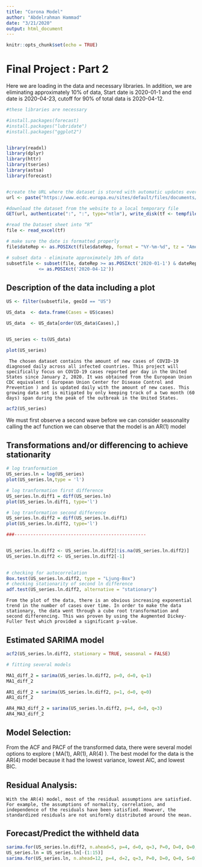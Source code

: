 ---
title: "Corona Model"
author: "Abdelrahman Hammad"
date: "3/21/2020"
output: html_document
---

```{r setup, include=FALSE}
knitr::opts_chunk$set(echo = TRUE)
```

# Final Project : Part 2

Here we are loading in the data and necessary libraries. In addition, we are eliminating approximately 10% of data, Start date is 2020-01-1 and the end date is 2020-04-23, cutoff for 90% of total data is 2020-04-12.

```{r formatting and part a, message = F, echo = F}
#these libraries are necessary

#install.packages(forecast)
#install.packages("lubridate")
#install.packages("ggplot2")


library(readxl)
library(dplyr)
library(httr)
library(tseries)
library(astsa)
library(forecast)


#create the URL where the dataset is stored with automatic updates every day
url <- paste("https://www.ecdc.europa.eu/sites/default/files/documents/COVID-19-geographic-disbtribution-worldwide-",format(Sys.time(), "%Y-%m-%d"), ".xlsx", sep = "")

#download the dataset from the website to a local temporary file
GET(url, authenticate(":", ":", type="ntlm"), write_disk(tf <- tempfile(fileext = ".xlsx")))

#read the Dataset sheet into “R”
file <- read_excel(tf)

# make sure the date is formatted properly
file$dateRep <- as.POSIXct(file$dateRep, format = "%Y-%m-%d", tz = "America/New_York")

# subset data - eliminate approximately 10% of data
subsetfile <- subset(file, dateRep >= as.POSIXct('2020-01-1') & dateRep 
            <= as.POSIXct('2020-04-12'))

```

## Description of the data including a plot

```{r Plotting data}
US <- filter(subsetfile, geoId == "US")

US_data  <- data.frame(Cases = US$cases)

US_data  <- US_data[order(US_data$Cases),]


US_series <- ts(US_data)

plot(US_series)
```

	 The chosen dataset contains the amount of new cases of COVID-19 diagnosed daily across all infected countries. This project will specifically focus on COVID-19 cases reported per day in the United States since January 2, 2020. It was obtained from the European Union CDC equivalent ( European Union Center for Disease Control and Prevention ) and is updated daily with the amount of new cases. This growing data set is mitigated by only keeping track of a two month (60 days) span during the peak of the outbreak in the United States.

```{r part b}

acf2(US_series)

```

We must first observe a second wave before we can consider seasonality 
calling the acf function we can observe that the model is an AR(1) model 

## Transformations and/or differencing to achieve stationarity

```{r transformation/differencing}

# log tranformation
US_series.ln = log(US_series)
plot(US_series.ln,type = 'l')

# log tranformation first difference
US_series.ln.diff1 = diff(US_series.ln)
plot(US_series.ln.diff1, type='l')

# log tranformation second difference
US_series.ln.diff2 = diff(US_series.ln.diff1)
plot(US_series.ln.diff2, type='l')

###-------------------------------------------------


US_series.ln.diff2 <- US_series.ln.diff2[!is.na(US_series.ln.diff2)]
US_series.ln.diff2 <- US_series.ln.diff2[-1]
 

# checking for autocorrelation
Box.test(US_series.ln.diff2, type = "Ljung-Box")
# checking stationarity of second ln difference 
adf.test(US_series.ln.diff2, alternative = "stationary")


```

	From the plot of the data, there is an obvious increasing exponential trend in the number of cases over time. In order to make the data stationary, the data went through a cube root transformation and second differencing. This was proven by using the Augmented Dickey-Fuller Test which provided a significant p-value. 
	
## Estimated SARIMA model

```{r model selection}

acf2(US_series.ln.diff2, stationary = TRUE, seasonal = FALSE)

# fitting several models

MA1_diff_2 = sarima(US_series.ln.diff2, p=0, d=0, q=1)
MA1_diff_2

AR1_diff_2 = sarima(US_series.ln.diff2, p=1, d=0, q=0)
AR1_diff_2

AR4_MA3_diff_2 = sarima(US_series.ln.diff2, p=4, d=0, q=3)
AR4_MA3_diff_2

```

## Model Selection:

  From the ACF and PACF of the transformed data, there were several model options to explore ( MA(1), AR(1), AR(4) ). The best model for the data is the AR(4) model because it had the lowest variance, lowest AIC, and lowest BIC. 

## Residual Analysis:

	With the AR(4) model, most of the residual assumptions are satisfied. For example, the assumptions of normality, correlation, and independence of the residuals have been satisfied. However, the standardized residuals are not uniformly distributed around the mean. 


## Forecast/Predict the withheld data
```{r forecast}

sarima.for(US_series.ln.diff2, n.ahead=5, p=4, d=0, q=3, P=0, D=0, Q=0, S=0)
US_series.ln = US_series.ln[-(1:15)]
sarima.for(US_series.ln, n.ahead=12, p=4, d=2, q=3, P=0, D=0, Q=0, S=0)

```


